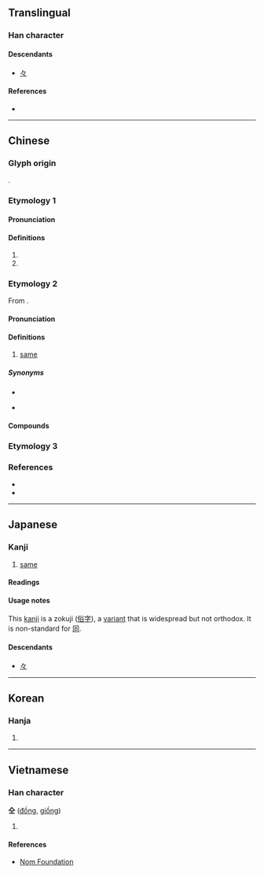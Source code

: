 {{also|同|㒰}}
{{character info}}
==Translingual==

===Han character===
{{Han char|rn=9|rad=人|as=03|sn=5|four=80101|canj=OM,XOM|ids=⿱人工}}

====Descendants====
* [[々]]

====References====
* {{Han ref|kx=0093.030|dkj=00378|dj=0196.070|hdz=10111.020|uh=4EDD|ud=20189|bh=C969|bd=51561}}

----

==Chinese==

===Glyph origin===
{{Han etym}}
{{Han compound|人|工}}.

===Etymology 1===
{{zh-forms}}

====Pronunciation====
{{zh-pron
|m=tóng
|c=tung4
|mn=tông
|mc=1
|oc=2
|cat=a,pn
}}

====Definitions====
{{zh-hanzi}}

# {{zh-alt-form|同}}
# {{surname|zh}}

===Etymology 2===
{{zh-forms|alt=同,共}}

From {{m|zh|共}}.

====Pronunciation====
{{zh-pron
|mn=zz,tw:kāng/twv:kâng
|cat=a
}}

====Definitions====
{{zh-hanzi}}

# {{lb|zh|Zhangzhou|&|Taiwan Min Nan}} [[same]]

=====Synonyms=====
* {{zh-l|𫝛|siāng}}
* {{qualifier|Mandarin}} {{zh-l|同}}

====Compounds====
{{zh-der|仝款|無仝:bô-kāng|相仝}}

===Etymology 3===
{{zh-see|童|ss}}

===References===
* {{thcwd|1315}}
* {{thcwda|367}}

----

==Japanese==
{{ja-see-also|同}}

===Kanji===
{{ja-kanji|grade=uc|rs=人03}}

# [[same]]

====Readings====
{{ja-readings
|goon=ずう<づう
|kanon=とう
|kanyoon=どう
|kun=おな-じ
}}

====Usage notes====
This [[kanji]] is a zokuji ([[俗字]]), a [[variant]] that is widespread but not orthodox. It is non-standard for [[同]].

====Descendants====
* [[々]]

----

==Korean==

===Hanja===
{{ko-hanja|hangeul=동|rv=dong|mr=tong}}

# {{rfdef|ko|sort=人03}}

----

==Vietnamese==

===Han character===
'''仝''' ([[đồng]], [[giồng]])

# {{rfdef|vi}}

====References====
* [http://nomfoundation.org/common/nom_details.php?codepoint=4edd Nom Foundation]

{{cln|vi|Han tu}}